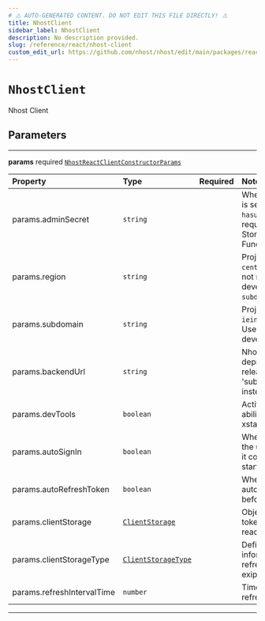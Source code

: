 ```yaml
---
# ⚠️ AUTO-GENERATED CONTENT. DO NOT EDIT THIS FILE DIRECTLY! ⚠️
title: NhostClient
sidebar_label: NhostClient
description: No description provided.
slug: /reference/react/nhost-client
custom_edit_url: https://github.com/nhost/nhost/edit/main/packages/react/src/client.ts#L15
---
```


# `NhostClient`

Nhost Client

## Parameters

---

**<span className="parameter-name">params</span>** <span className="optional-status">required</span> [`NhostReactClientConstructorParams`](/reference/docgen/react/types/nhost-react-client-constructor-params)

| Property                                                                                               | Type                                                                     | Required | Notes                                                                                                                                    |
| :----------------------------------------------------------------------------------------------------- | :----------------------------------------------------------------------- | :------: | :--------------------------------------------------------------------------------------------------------------------------------------- |
| <span className="parameter-name"><span className="light-grey">params.</span>adminSecret</span>         | <code>string</code>                                                      |          | When set, the admin secret is sent as a header, `x-hasura-admin-secret`, for all requests to GraphQL, Storage, and Serverless Functions. |
| <span className="parameter-name"><span className="light-grey">params.</span>region</span>              | <code>string</code>                                                      |          | Project region (e.g. `eu-central-1`) Project region is not required during local development (when `subdomain` is `localhost`)           |
| <span className="parameter-name"><span className="light-grey">params.</span>subdomain</span>           | <code>string</code>                                                      |          | Project subdomain (e.g. `ieingiwnginwnfnegqwvdqwdwq`) Use `localhost` during local development                                           |
| <span className="parameter-name"><span className="light-grey">params.</span>backendUrl</span>          | <code>string</code>                                                      |          | Nhost backend URL Will be deprecated in a future release. Please look at 'subdomain' and 'region' instead.                               |
| <span className="parameter-name"><span className="light-grey">params.</span>devTools</span>            | <code>boolean</code>                                                     |          | Activate devTools e.g. the ability to connect to the xstate inspector                                                                    |
| <span className="parameter-name"><span className="light-grey">params.</span>autoSignIn</span>          | <code>boolean</code>                                                     |          | When set to true, will parse the url on startup to check if it contains a refresh token to start the session with                        |
| <span className="parameter-name"><span className="light-grey">params.</span>autoRefreshToken</span>    | <code>boolean</code>                                                     |          | When set to true, will automatically refresh token before it expires                                                                     |
| <span className="parameter-name"><span className="light-grey">params.</span>clientStorage</span>       | [`ClientStorage`](/reference/docgen/react/types/client-storage)          |          | Object where the refresh token will be persisted and read locally.                                                                       |
| <span className="parameter-name"><span className="light-grey">params.</span>clientStorageType</span>   | [`ClientStorageType`](/reference/docgen/react/types/client-storage-type) |          | Define a way to get information about the refresh token and its exipration date.                                                         |
| <span className="parameter-name"><span className="light-grey">params.</span>refreshIntervalTime</span> | <code>number</code>                                                      |          | Time interval until token refreshes, in seconds                                                                                          |

---
